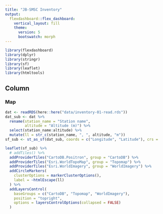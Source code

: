 ```yaml
---
title: "JB-SMSC Inventory"
output: 
  flexdashboard::flex_dashboard:
    vertical_layout: fill
    theme: 
      version: 5
      bootswatch: morph
---
```


```r
library(flexdashboard)
library(dplyr)
library(stringr)
library(sf)
library(leaflet)
library(htmltools)
```

## Column 

### Map

```r
dat <- readRDS(here::here("data/inventory-01-read.rds"))
dat_sub <- dat %>% 
  rename(station_name = "Station name",
         altitude = "Altitude (m)") %>% 
  select(station_name:altitude) %>% 
  mutate(ll = str_c(station_name, ", ", altitude, "m"))
sf_sub <- st_as_sf(dat_sub, coords = c("Longitude", "Latitude"), crs = 4326)

leaflet(sf_sub) %>% 
  # addTiles() %>% 
  addProviderTiles("CartoDB.Positron", group = "CartoDB") %>% 
  addProviderTiles("Esri.WorldTopoMap", group = "Topomap") %>% 
  addProviderTiles("Esri.WorldImagery", group = "WorldImagery") %>% 
  addCircleMarkers(
    clusterOptions = markerClusterOptions(),
    label = ~htmlEscape(ll)
  ) %>% 
  addLayersControl(
    baseGroups = c("CartoDB", "Topomap", "WorldImagery"),
    position = "topright",
    options = layersControlOptions(collapsed = FALSE)
  ) 
```

